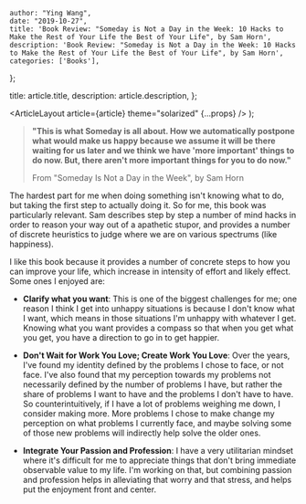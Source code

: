 
    author: "Ying Wang",
    date: "2019-10-27",
    title: 'Book Review: "Someday is Not a Day in the Week: 10 Hacks to Make the Rest of Your Life the Best of Your Life", by Sam Horn',
    description: 'Book Review: "Someday is Not a Day in the Week: 10 Hacks to Make the Rest of Your Life the Best of Your Life", by Sam Horn',
    categories: ['Books'],
};

  title: article.title,
  description: article.description,
};

  <ArticleLayout article={article} theme="solarized" {...props} />
);

> **"This is what Someday is all about. How we automatically postpone what would
> make us happy because we assume it will be there waiting for us later and we
> think we have 'more important' things to do now. But, there aren't more
> important things for you to do now."**
>
> From "Someday Is Not a Day in the Week", by Sam Horn

The hardest part for me when doing something isn't knowing what to do, but
taking the first step to actually doing it. So for me, this book was
particularly relevant. Sam describes step by step a number of mind hacks in
order to reason your way out of a apathetic stupor, and provides a number of
discrete heuristics to judge where we are on various spectrums (like happiness).

I like this book because it provides a number of concrete steps to how you can
improve your life, which increase in intensity of effort and likely effect. Some
ones I enjoyed are:

- **Clarify what you want**: This is one of the biggest challenges for me; one
  reason I think I get into unhappy situations is because I don't know what I
  want, which means in those situations I'm unhappy with whatever I get.
  Knowing what you want provides a compass so that when you get what you get,
  you have a direction to go in to get happier.

- **Don't Wait for Work You Love; Create Work You Love**: Over the years, I've
  found my identity defined by the problems I chose to face, or not face. I've
  also found that my perception towards my problems not necessarily defined by
  the number of problems I have, but rather the share of problems I want to
  have and the problems I don't have to have. So counterintuitively, if I have
  a lot of problems weighing me down, I consider making more. More problems I
  chose to make change my perception on what problems I currently face, and
  maybe solving some of those new problems will indirectly help solve the
  older ones.

- **Integrate Your Passion and Profession**: I have a very utilitarian
  mindset where it's difficult for me to appreciate things that don't bring
  immediate observable value to my life. I'm working on that, but combining
  passion and profession helps in alleviating that worry and that stress, and
  helps put the enjoyment front and center.
